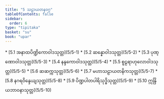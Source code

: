 ```yaml
---
title: "5 သဠာယတနဝဂ္ဂ"
tableOfContents: false
sidebar:
  order: 6
type: "tipitaka"
basket: "su"
book: "upar"
---
```



<DynamicBreadcrumb />



<TableOfContents book="upar" section="5">
* [5.1 အနာထပိဏ္ဍိကောဝါဒသုတ္တ](5/5-1)
* [5.2 ဆန္နောဝါဒသုတ္တ](5/5-2)
* [5.3 ပုဏ္ဏောဝါဒသုတ္တ](5/5-3)
* [5.4 နန္ဒကောဝါဒသုတ္တ](5/5-4)
* [5.5 စူဠရာဟုလောဝါဒသုတ္တ](5/5-5)
* [5.6 ဆဆက္ကသုတ္တ](5/5-6)
* [5.7 မဟာသဠာယတနိကသုတ္တ](5/5-7)
* [5.8 နဂရဝိန္ဒေယျသုတ္တ](5/5-8)
* [5.9 ပိဏ္ဍပါတပါရိသုဒ္ဓိသုတ္တ](5/5-9)
* [5.10 ဣန္ဒြိယဘာဝနာသုတ္တ](5/5-10)
</TableOfContents>